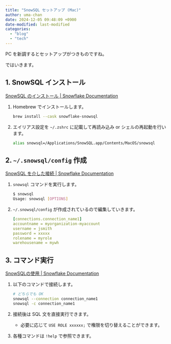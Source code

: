 ```yaml
---
title: "SnowSQL セットアップ (Mac)"
author: uma-chan
date: 2024-12-05 09:48:09 +0900
date-modified: last-modified
categories:
  - "blog"
  - "tech"
---
```


PC を新調するとセットアップがつきものですね。

ではいきます。

## 1. SnowSQL インストール

[SnowSQL のインストール | Snowflake Documentation](https://docs.snowflake.com/ja/user-guide/snowsql-install-config#installing-snowsql-on-macos-using-homebrew-cask)

1. Homebrew でインストールします。

    ```.sh
    brew install --cask snowflake-snowsql
    ```

2. エイリアス設定を `~/.zshrc` に記載して再読み込み or シェルの再起動を行います。

    ```.sh
    alias snowsql=/Applications/SnowSQL.app/Contents/MacOS/snowsql
    ```

## 2. `~/.snowsql/config` 作成


[SnowSQL を介した接続 | Snowflake Documentation](https://docs.snowflake.com/ja/user-guide/snowsql-start#using-named-connections)

1. `snowsql` コマンドを実行します。

    ```.sh
    $ snowsql
    Usage: snowsql [OPTIONS]
    ```

1. `~/.snowsql/config` が作成されているので編集していきます。

    ```.yml
    [connections.connection_name1]
    accountname = myorganization-myaccount
    username = jsmith
    password = xxxxx
    rolename = myrole
    warehousename = mywh
    ```

## 3. コマンド実行

[SnowSQLの使用 | Snowflake Documentation](https://docs.snowflake.com/ja/user-guide/snowsql-use#executing-commands)

1. 以下のコマンドで接続します。

    ```.sh
    # どちらでも OK
    snowsql --connection connection_name1
    snowsql -c connection_name1
    ```

1. 接続後は SQL 文を直接実行できます。
    - 必要に応じて `USE ROLE xxxxxx;` で権限を切り替えることができます。
1. 各種コマンドは `!help` で参照できます。
